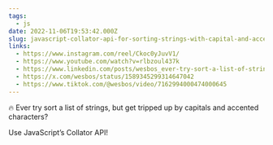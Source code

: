 ```yaml
---
tags:
  - js
date: 2022-11-06T19:53:42.000Z
slug: javascript-collator-api-for-sorting-strings-with-capital-and-accented-characters
links:
  - https://www.instagram.com/reel/Ckoc0yJuvV1/
  - https://www.youtube.com/watch?v=rlbzoul437k
  - https://www.linkedin.com/posts/wesbos_ever-try-sort-a-list-of-strings-but-get-activity-6995112636493312000-WMb4/
  - https://x.com/wesbos/status/1589345299314647042
  - https://www.tiktok.com/@wesbos/video/7162994000474000645
---
```


🔥 Ever try sort a list of strings, but get tripped up by capitals and accented characters? 

Use JavaScript’s Collator API!
